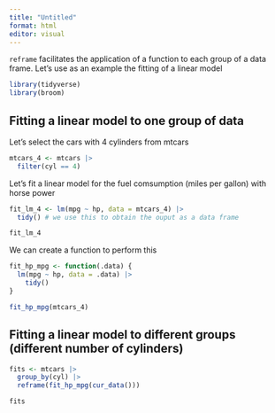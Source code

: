 ```yaml
---
title: "Untitled"
format: html
editor: visual
---
```


`reframe` facilitates the application of a function to each group of a data frame. Let's use as an example the fitting of a linear model

```r
library(tidyverse)
library(broom)
```

## Fitting a linear model to one group of data

Let's select the cars with 4 cylinders from mtcars

```r
mtcars_4 <- mtcars |> 
  filter(cyl == 4)
```

Let's fit a linear model for the fuel comsumption (miles per gallon) with horse power

```r
fit_lm_4 <- lm(mpg ~ hp, data = mtcars_4) |> 
  tidy() # we use this to obtain the ouput as a data frame 

fit_lm_4
```

We can create a function to perform this

```r
fit_hp_mpg <- function(.data) {
  lm(mpg ~ hp, data = .data) |> 
    tidy()
}
```

```r
fit_hp_mpg(mtcars_4)
```

## Fitting a linear model to different groups (different number of cylinders)

```r
fits <- mtcars |> 
  group_by(cyl) |> 
  reframe(fit_hp_mpg(cur_data()))

fits
```


